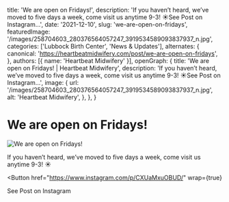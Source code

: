   title: 'We are open on Fridays!',
  description: 'If you haven’t heard, we’ve moved to five days a week, come visit us anytime 9-3! ☀️See Post on Instagram...',
  date: '2021-12-10',
  slug: 'we-are-open-on-fridays',
  featuredImage: '/images/258704603_280376564057247_3919534589093837937_n.jpg',
  categories: ['Lubbock Birth Center', 'News & Updates'],
  alternates: {
    canonical: 'https://heartbeatmidwifery.com/post/we-are-open-on-fridays',
  },
  authors: [{ name: 'Heartbeat Midwifery' }],
  openGraph: {
    title: 'We are open on Fridays! | Heartbeat Midwifery',
    description: 'If you haven’t heard, we’ve moved to five days a week, come visit us anytime 9-3! ☀️See Post on Instagram...',
    image: {
      url: '/images/258704603_280376564057247_3919534589093837937_n.jpg',
      alt: 'Heartbeat Midwifery',
    },
  },
}


# We are open on Fridays!

<Image
  src="/images/258704603_280376564057247_3919534589093837937_n.jpg"
  size="large"
  wrap={true}
  alt="We are open on Fridays!"
/>

If you haven’t heard, we’ve moved to five days a week, come visit us anytime 9-3! ☀️

<Button
  href="https://www.instagram.com/p/CXUaMxuOBUD/"
  wrap={true}
>
  See Post on Instagram
</Button>
